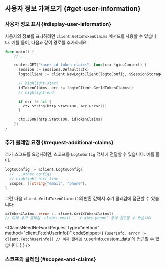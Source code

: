 

## 사용자 정보 가져오기 \{#get-user-information}

### 사용자 정보 표시 \{#display-user-information}

사용자의 정보를 표시하려면 `client.GetIdTokenClaims` 메서드를 사용할 수 있습니다. 예를 들어, 다음과 같이 경로를 추가하세요:

```go title="main.go"
func main() {
    //...

    router.GET("/user-id-token-claims", func(ctx *gin.Context) {
      session := sessions.Default(ctx)
      logtoClient := client.NewLogtoClient(logtoConfig, &SessionStorage{session: session})

      // highlight-start
      idTokenClaims, err := logtoClient.GetIdTokenClaims()
      // highlight-end

      if err != nil {
        ctx.String(http.StatusOK, err.Error())
      }

      ctx.JSON(http.StatusOK, idTokenClaims)
    })
}
```

### 추가 클레임 요청 \{#request-additional-claims}

<FindUserInfoMissing method="client.GetIdTokenClaims()" />

<ScopesAndClaimsIntroduction />

추가 스코프를 요청하려면, 스코프를 `LogtoConfig` 객체에 전달할 수 있습니다. 예를 들어:

```go title="main.go"
logtoConfig := &client.LogtoConfig{
  // ...other configs
  // highlight-next-line
  Scopes: []string{"email", "phone"},
}
```

그런 다음 `client.GetIdTokenClaims()`의 반환 값에서 추가 클레임에 접근할 수 있습니다:

```go
idTokenClaims, error := client.GetIdTokenClaims()
// 이제 추가 클레임 `claims.email`, `claims.phone` 등에 접근할 수 있습니다.
```

<ClaimsNeedNetworkRequest
  type="method"
  method="client.FetchUserInfo()"
  codeSnippet={
    <CodeBlock language="go">{`userInfo, error := client.FetchUserInfo()
// 이제 클레임 \`userInfo.custom_data\`에 접근할 수 있습니다.`}</CodeBlock>
  }
/>

### 스코프와 클레임 \{#scopes-and-claims}

<ScopesAndClaims />
